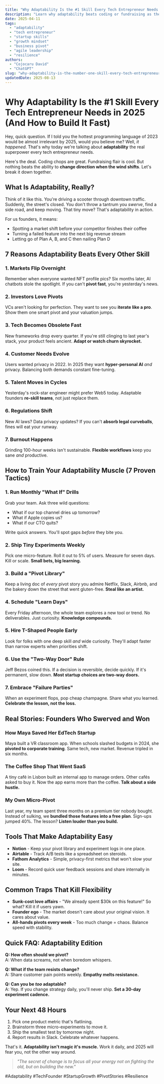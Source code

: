 ```yaml
---
title: "Why Adaptability Is the #1 Skill Every Tech Entrepreneur Needs in 2025"
description: "Learn why adaptability beats coding or fundraising as the top skill for tech founders, plus 7 proven ways to build it fast."
date: 2025-04-11
tags:
  - "adaptability"
  - "tech entrepreneur"
  - "startup skills"
  - "growth mindset"
  - "business pivot"
  - "agile leadership"
  - "resilience"
authors:
  - "Cojocaru David"
  - "ChatGPT"
slug: "why-adaptability-is-the-number-one-skill-every-tech-entrepreneur-needs"
updatedDate: 2025-08-13
---
```


# Why Adaptability Is the #1 Skill Every Tech Entrepreneur Needs in 2025 (And How to Build It Fast)

Hey, quick question. If I told you the hottest programming language of 2023 would be almost irrelevant by 2025, would you believe me? Well, *it happened*. That's why today we're talking about **adaptability** the real superpower every tech entrepreneur needs.

Here's the deal. Coding chops are great. Fundraising flair is cool. But nothing beats the ability to **change direction when the wind shifts**. Let's break it down together.

## What Is Adaptability, Really?

Think of it like this. You're driving a scooter through downtown traffic. Suddenly, the street's closed. You don't throw a tantrum you *swerve*, find a side road, and keep moving. That tiny move? That's adaptability in action.

For us founders, it means:
- Spotting a market shift before your competitor finishes their coffee
- Turning a failed feature into the next big revenue stream
- Letting go of Plan A, B, and C then nailing Plan D

## 7 Reasons Adaptability Beats Every Other Skill

### 1. Markets Flip Overnight
Remember when everyone wanted NFT profile pics? Six months later, AI chatbots stole the spotlight. If you can't **pivot fast**, you're yesterday's news.

### 2. Investors Love Pivots
VCs aren't looking for perfection. They want to see you **iterate like a pro**. Show them one smart pivot and your valuation jumps.

### 3. Tech Becomes Obsolete Fast
New frameworks drop every quarter. If you're still clinging to last year's stack, your product feels ancient. **Adapt or watch churn skyrocket.**

### 4. Customer Needs Evolve
Users wanted privacy in 2022. In 2025 they want **hyper-personal AI** *and* privacy. Balancing both demands constant fine-tuning.

### 5. Talent Moves in Cycles
Yesterday's rock-star engineer might prefer Web5 today. Adaptable founders **re-skill teams**, not just replace them.

### 6. Regulations Shift
New AI laws? Data privacy updates? If you can't **absorb legal curveballs**, fines will eat your runway.

### 7. Burnout Happens
Grinding 100-hour weeks isn't sustainable. **Flexible workflows** keep you sane *and* productive.

## How to Train Your Adaptability Muscle (7 Proven Tactics)

### 1. Run Monthly "What If" Drills
Grab your team. Ask three wild questions:
- What if our top channel dries up tomorrow?
- What if Apple copies us?
- What if our CTO quits?

Write quick answers. You'll spot gaps *before* they bite you.

### 2. Ship Tiny Experiments Weekly
Pick one micro-feature. Roll it out to 5% of users. Measure for seven days. Kill or scale. **Small bets, big learning.**

### 3. Build a "Pivot Library"
Keep a living doc of *every* pivot story you admire Netflix, Slack, Airbnb, and the bakery down the street that went gluten-free. **Steal like an artist.**

### 4. Schedule "Learn Days"
Every Friday afternoon, the whole team explores a new tool or trend. No deliverables. Just curiosity. **Knowledge compounds.**

### 5. Hire T-Shaped People Early
Look for folks with one deep skill *and* wide curiosity. They'll adapt faster than narrow experts when priorities shift.

### 6. Use the "Two-Way Door" Rule
Jeff Bezos coined this. If a decision is reversible, decide quickly. If it's permanent, slow down. **Most startup choices are two-way doors.**

### 7. Embrace "Failure Parties"
When an experiment flops, pop cheap champagne. Share what you learned. **Celebrate the lesson, not the loss.**

## Real Stories: Founders Who Swerved and Won

### How Maya Saved Her EdTech Startup
Maya built a VR classroom app. When schools slashed budgets in 2024, she **pivoted to corporate training**. Same tech, new market. Revenue tripled in six months.

### The Coffee Shop That Went SaaS
A tiny café in Lisbon built an internal app to manage orders. Other cafés asked to buy it. Now the app earns more than the coffee. **Talk about a side hustle.**

### My Own Micro-Pivot
Last year, my team spent three months on a premium tier nobody bought. Instead of sulking, we **bundled those features into a free plan**. Sign-ups jumped 40%. The lesson? **Listen louder than you build.**

## Tools That Make Adaptability Easy

- **Notion** - Keep your pivot library and experiment logs in one place.
- **Airtable** - Track A/B tests like a spreadsheet on steroids.
- **Fathom Analytics** - Simple, privacy-first metrics that won't slow your site.
- **Loom** - Record quick user feedback sessions and share internally in minutes.

## Common Traps That Kill Flexibility

- **Sunk-cost love affairs** - "We already spent $30k on this feature!" So what? Kill it if users yawn.
- **Founder ego** - The market doesn't care about your original vision. It cares about value.
- **All-hands pivots every week** - Too much change = chaos. Balance speed with stability.

## Quick FAQ: Adaptability Edition

**Q: How often should we pivot?**  
A: When data screams, not when boredom whispers.

**Q: What if the team resists change?**  
A: Share customer pain points weekly. **Empathy melts resistance.**

**Q: Can you be *too* adaptable?**  
A: Yep. If you change strategy daily, you'll never ship. **Set a 30-day experiment cadence.**

## Your Next 48 Hours

1. Pick one product metric that's flatlining.
2. Brainstorm three micro-experiments to move it.
3. Ship the smallest test by tomorrow night.
4. Report results in Slack. Celebrate whatever happens.

That's it. **Adaptability isn't magic it's muscle.** Work it daily, and 2025 will fear you, not the other way around.

> _"The secret of change is to focus all your energy not on fighting the old, but on building the new."_

#Adaptability #TechFounder #StartupGrowth #PivotStories #Resilience